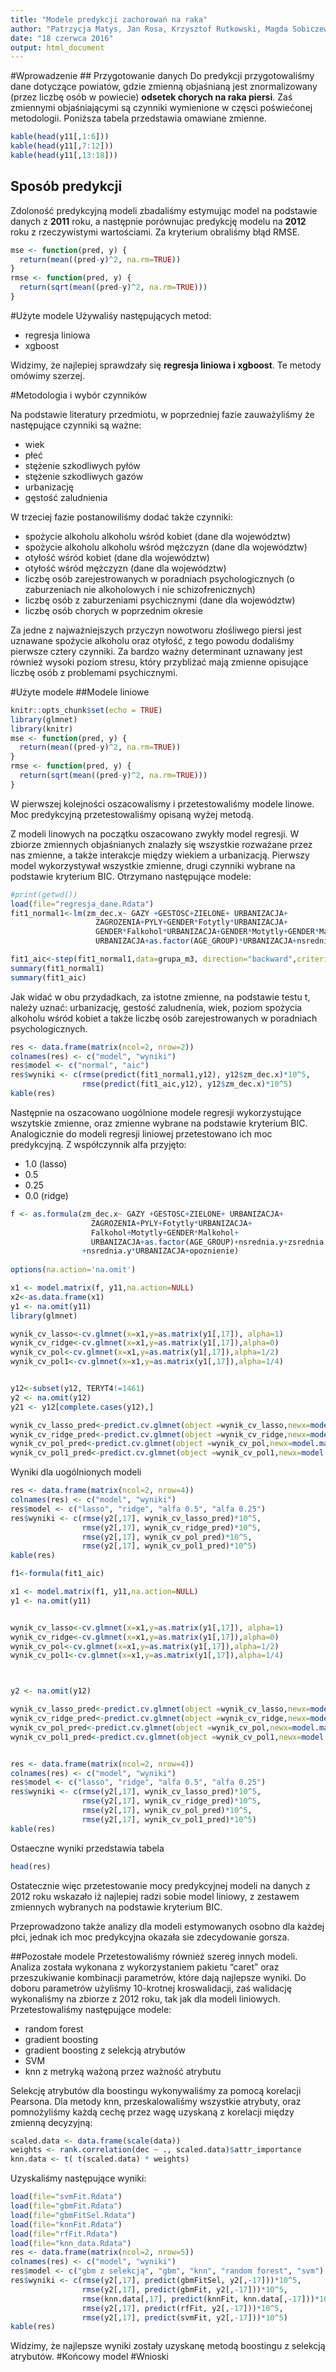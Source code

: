 ```yaml
---
title: "Modele predykcji zachorowań na raka"
author: "Patrzycja Matys, Jan Rosa, Krzysztof Rutkowski, Magda Sobiczewska"
date: "18 czerwca 2016"
output: html_document
---
```


#Wprowadzenie
## Przygotowanie danych
Do predykcji przygotowaliśmy dane dotyczące powiatów, gdzie zmienną objaśnianą jest znormalizowany
(przez liczbę osób w powiecie) **odsetek chorych na raka piersi**. Zaś zmiennymi objaśniającymi
są czynniki wymienione w częsci poświećonej metodologii. Poniższa tabela przedstawia omawiane zmienne.
```r
kable(head(y11[,1:6]))
kable(head(y11[,7:12]))
kable(head(y11[,13:18]))
```

## Sposób predykcji

Zdoloność predykcyjną modeli zbadaliśmy estymując model na podstawie danych z **2011** roku, a następnie porównujac predykcję modelu na **2012** roku z rzeczywistymi wartościami. Za kryterium obraliśmy błąd RMSE.

```r
mse <- function(pred, y) {
  return(mean((pred-y)^2, na.rm=TRUE))
}
rmse <- function(pred, y) {
  return(sqrt(mean((pred-y)^2, na.rm=TRUE)))
}
```

#Użyte modele
Używaliśy następujących metod:    
<ul>
<li> regresja liniowa </li>
<li> xgboost </li>
</ul>


##########
Widzimy, że najlepiej sprawdzały się **regresja liniowa i xgboost**. Te metody omówimy szerzej.

#Metodologia i wybór czynników

Na podstawie literatury przedmiotu, w poprzedniej fazie zauważyliśmy że następujące czynniki są ważne:
<ul>
<li>wiek</li>
<li>płeć</li> 
<li>stężenie szkodliwych pyłów</li>
<li>stężenie szkodliwych gazów</li>
<li>urbanizację</li> 
<li>gęstość zaludnienia</li>
</ul> 


W trzeciej fazie postanowiliśmy dodać także czynniki:
<ul>
<li>spożycie alkoholu alkoholu wśród kobiet (dane dla województw)</li> 
<li>spożycie alkoholu alkoholu wśród mężczyzn (dane dla województw)</li> 
<li>otyłość wśród kobiet (dane dla województw)</li> 
<li>otyłość wśród mężczyzn (dane dla województw)</li> 
<li>liczbę osób zarejestrowanych w poradniach psychologicznych (o zaburzeniach nie alkoholowych i nie schizofrenicznych)</li> 
<li>liczbę osób z zaburzeniami psychicznymi (dane dla województw)</li>
<li>liczbę osób chorych w poprzednim okresie</li>
</ul>
Za jedne z najważniejszych przyczyn nowotworu złośliwego piersi jest uznawane spożycie alkoholu oraz otyłość, z tego powodu dodaliśmy pierwsze cztery czynniki. Za bardzo ważny determinant uznawany jest również wysoki poziom stresu, który przybliżać mają zmienne opisujące liczbę osób z problemami psychicznymi. 

    
#Użyte modele
##Modele liniowe
```r
knitr::opts_chunk$set(echo = TRUE)
library(glmnet)
library(knitr)
mse <- function(pred, y) {
  return(mean((pred-y)^2, na.rm=TRUE))
}
rmse <- function(pred, y) {
  return(sqrt(mean((pred-y)^2, na.rm=TRUE)))
}
```
W pierwszej kolejności oszacowalismy i przetestowaliśmy modele linowe. Moc predykcyjną przetestowaliśmy opisaną wyżej metodą.

Z modeli linowych na początku oszacowano zwykły model regresji. W zbiorze zmiennych objaśnianych znalazły się wszystkie rozważane przez nas zmienne, a także interakcje między wiekiem a urbanizacją. Pierwszy model wykorzystywał wszystkie zmienne, drugi czynniki wybrane na podstawie kryterium BIC. Otrzymano następujące modele:

```r
#print(getwd())
load(file="regresja_dane.Rdata")
fit1_normal1<-lm(zm_dec.x~ GAZY +GESTOSC+ZIELONE+ URBANIZACJA+
                   ZAGROZENIA+PYLY+GENDER*Fotytly*URBANIZACJA+
                   GENDER*Falkohol*URBANIZACJA+GENDER*Motytly+GENDER*Malkohol+
                   URBANIZACJA+as.factor(AGE_GROUP)*URBANIZACJA+nsrednia.y+zsrednia.y+nsrednia.y*URBANIZACJA+opoznienie, data=y11)

fit1_aic<-step(fit1_normal1,data=grupa_m3, direction="backward",criterion = "BIC", trace=0)
summary(fit1_normal1)
summary(fit1_aic)

```

Jak widać w obu przydadkach, za istotne zmienne, na podstawie testu t, należy uznać: urbanizację, gestość zaludnenia, wiek, poziom spożycia alkoholu wśród kobiet a także liczbę osób zarejestrowanych w poradniach psychologicznych.  

```r
res <- data.frame(matrix(ncol=2, nrow=2))
colnames(res) <- c("model", "wyniki")
res$model <- c("normal", "aic")
res$wyniki <- c(rmse(predict(fit1_normal1,y12), y12$zm_dec.x)*10^5, 
                rmse(predict(fit1_aic,y12), y12$zm_dec.x)*10^5)
kable(res)

```

Następnie na oszacowano uogólnione modele regresji  wykorzystujące wszytskie zmienne, oraz zmienne wybrane na podstawie kryterium BIC. Analogicznie do modeli regresji liniowej przetestowano ich moc predykcyjną.
Z współczynnik alfa przyjęto:
<ul>
<li>1.0 (lasso)</li>
<li>0.5</li> 
<li>0.25</li> 
<li>0.0 (ridge)</li> 
</ul>
```r
f <- as.formula(zm_dec.x~ GAZY +GESTOSC+ZIELONE+ URBANIZACJA+
                  ZAGROZENIA+PYLY+Fotytly*URBANIZACJA+
                  Falkohol+Motytly+GENDER*Malkohol+
                  URBANIZACJA+as.factor(AGE_GROUP)+nsrednia.y+zsrednia.y
                +nsrednia.y*URBANIZACJA+opoznienie)
                
options(na.action='na.omit')

x1 <- model.matrix(f, y11,na.action=NULL)
x2<-as.data.frame(x1)
y1 <- na.omit(y11)
library(glmnet)

wynik_cv_lasso<-cv.glmnet(x=x1,y=as.matrix(y1[,17]), alpha=1)
wynik_cv_ridge<-cv.glmnet(x=x1,y=as.matrix(y1[,17]),alpha=0)
wynik_cv_pol<-cv.glmnet(x=x1,y=as.matrix(y1[,17]),alpha=1/2)
wynik_cv_pol1<-cv.glmnet(x=x1,y=as.matrix(y1[,17]),alpha=1/4)


y12<-subset(y12, TERYT4!=1461)
y2 <- na.omit(y12)
y21 <- y12[complete.cases(y12),]

wynik_cv_lasso_pred<-predict.cv.glmnet(object =wynik_cv_lasso,newx=model.matrix(f, y12,na.action=NULL),)
wynik_cv_ridge_pred<-predict.cv.glmnet(object =wynik_cv_ridge,newx=model.matrix(f, y12,na.action=NULL),)
wynik_cv_pol_pred<-predict.cv.glmnet(object =wynik_cv_pol,newx=model.matrix(f, y12,na.action=NULL),)
wynik_cv_pol1_pred<-predict.cv.glmnet(object =wynik_cv_pol1,newx=model.matrix(f, y12,na.action=NULL),)


```
Wyniki dla uogólnionych modeli
```r
res <- data.frame(matrix(ncol=2, nrow=4))
colnames(res) <- c("model", "wyniki")
res$model <- c("lasso", "ridge", "alfa 0.5", "alfa 0.25")
res$wyniki <- c(rmse(y2[,17], wynik_cv_lasso_pred)*10^5, 
                rmse(y2[,17], wynik_cv_ridge_pred)*10^5,
                rmse(y2[,17], wynik_cv_pol_pred)*10^5,
                rmse(y2[,17], wynik_cv_pol1_pred)*10^5)
kable(res)
```


```r
f1<-formula(fit1_aic)

x1 <- model.matrix(f1, y11,na.action=NULL)
y1 <- na.omit(y11)


wynik_cv_lasso<-cv.glmnet(x=x1,y=as.matrix(y1[,17]), alpha=1)
wynik_cv_ridge<-cv.glmnet(x=x1,y=as.matrix(y1[,17]),alpha=0)
wynik_cv_pol<-cv.glmnet(x=x1,y=as.matrix(y1[,17]),alpha=1/2)
wynik_cv_pol1<-cv.glmnet(x=x1,y=as.matrix(y1[,17]),alpha=1/4)



y2 <- na.omit(y12)

wynik_cv_lasso_pred<-predict.cv.glmnet(object =wynik_cv_lasso,newx=model.matrix(f1, y12,na.action=NULL),)
wynik_cv_ridge_pred<-predict.cv.glmnet(object =wynik_cv_ridge,newx=model.matrix(f1, y12,na.action=NULL),)
wynik_cv_pol_pred<-predict.cv.glmnet(object =wynik_cv_pol,newx=model.matrix(f1, y12,na.action=NULL),)
wynik_cv_pol1_pred<-predict.cv.glmnet(object =wynik_cv_pol1,newx=model.matrix(f1, y12,na.action=NULL),)


res <- data.frame(matrix(ncol=2, nrow=4))
colnames(res) <- c("model", "wyniki")
res$model <- c("lasso", "ridge", "alfa 0.5", "alfa 0.25")
res$wyniki <- c(rmse(y2[,17], wynik_cv_lasso_pred)*10^5, 
                rmse(y2[,17], wynik_cv_ridge_pred)*10^5,
                rmse(y2[,17], wynik_cv_pol_pred)*10^5,
                rmse(y2[,17], wynik_cv_pol1_pred)*10^5)
kable(res)

```
Ostaeczne wyniki przedstawia tabela
```r
head(res)
```

Ostatecznie więc przetestowanie mocy predykcyjnej modeli na danych z 2012 roku wskazało iż najlepiej radzi sobie model liniowy, z zestawem zmiennych wybranych na podstawie kryterium BIC.  

Przeprowadzono także analizy dla modeli estymowanych osobno dla każdej płci, jednak ich moc predykcyjna okazała sie zdecydowanie gorsza.


##Pozostałe modele
Przetestowaliśmy również szereg innych modeli. Analiza została wykonana z wykorzystaniem pakietu "caret"
oraz przeszukiwanie kombinacji parametrów, które dają najlepsze wyniki. Do doboru parametrów użyliśmy
10-krotnej kroswalidacji, zaś walidację wykonaliśmy na zbiorze z 2012 roku, tak jak dla modeli liniowych.
Przetestowaliśmy następujące modele:
<ul>
<li>random forest</li>
<li>gradient boosting</li> 
<li>gradient boosting z selekcją atrybutów</li> 
<li>SVM</li> 
<li>knn z metryką ważoną przez ważność atrybutu</li>
</ul>
Selekcję atrybutów dla boostingu wykonywaliśmy za pomocą korelacji Pearsona.
Dla metody knn, przeskalowaliśmy wszystkie atrybuty, oraz pomnożyliśmy każdą cechę przez wagę uzyskaną
z korelacji między zmienną decyzyjną:
```r
scaled.data <- data.frame(scale(data))
weights <- rank.correlation(dec ~ ., scaled.data)$attr_importance
knn.data <- t( t(scaled.data) * weights)
```

Uzyskaliśmy następujące wyniki:
```r
load(file="svmFit.Rdata")
load(file="gbmFit.Rdata")
load(file="gbmFitSel.Rdata")
load(file="knnFit.Rdata")
load(file="rfFit.Rdata")
load(file="knn_data.Rdata")
res <- data.frame(matrix(ncol=2, nrow=5))
colnames(res) <- c("model", "wyniki")
res$model <- c("gbm z selekcją", "gbm", "knn", "random forest", "svm")
res$wyniki <- c(rmse(y2[,17], predict(gbmFitSel, y2[,-17]))*10^5, 
                rmse(y2[,17], predict(gbmFit, y2[,-17]))*10^5,
                rmse(knn.data[,17], predict(knnFit, knn.data[,-17]))*10^5,
                rmse(y2[,17], predict(rfFit, y2[,-17]))*10^5,
                rmse(y2[,17], predict(svmFit, y2[,-17]))*10^5)
kable(res)
```

Widzimy, że najlepsze wyniki zostały uzyskanę metodą boostingu z selekcją atrybutów.
#Końcowy model
#Wnioski

